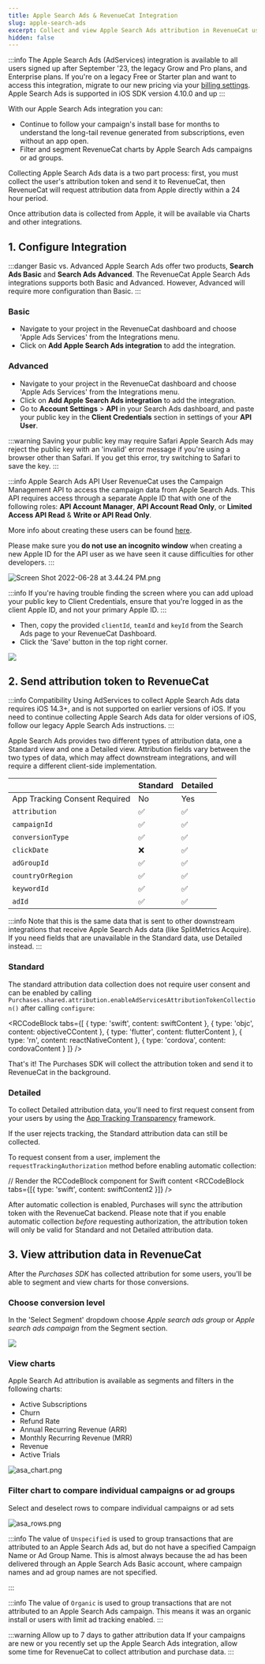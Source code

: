 ```yaml
---
title: Apple Search Ads & RevenueCat Integration
slug: apple-search-ads
excerpt: Collect and view Apple Search Ads attribution in RevenueCat using AdServices
hidden: false
---
```


:::info
The Apple Search Ads (AdServices) integration is available to all users signed up after September '23, the legacy Grow and Pro plans, and Enterprise plans. If you're on a legacy Free or Starter plan and want to access this integration, migrate to our new pricing via your [billing settings](https://app.revenuecat.com/settings/billing). Apple Search Ads is supported in iOS SDK version 4.10.0 and up
:::

With our Apple Search Ads integration you can:

- Continue to follow your campaign's install base for months to understand the long-tail revenue generated from subscriptions, even without an app open.
- Filter and segment RevenueCat charts by Apple Search Ads campaigns or ad groups.

Collecting Apple Search Ads data is a two part process: first, you must collect the user's attribution token and send it to RevenueCat, then RevenueCat will request attribution data from Apple directly within a 24 hour period.

Once attribution data is collected from Apple, it will be available via Charts and other integrations.

## 1. Configure Integration

:::danger Basic vs. Advanced
Apple Search Ads offer two products, **Search Ads Basic** and **Search Ads Advanced**. The RevenueCat Apple Search Ads integrations supports both Basic and Advanced. However, Advanced will require more configuration than Basic.
:::

### Basic

- Navigate to your project in the RevenueCat dashboard and choose 'Apple Ads Services' from the Integrations menu.
- Click on **Add Apple Search Ads integration** to add the integration.

### Advanced

- Navigate to your project in the RevenueCat dashboard and choose 'Apple Ads Services' from the Integrations menu.
- Click on **Add Apple Search Ads integration** to add the integration.
- Go to **Account Settings** > **API** in your Search Ads dashboard, and paste your public key in the **Client Credentials** section in settings of your **API User**.

:::warning Saving your public key may require Safari
Apple Search Ads may reject the public key with an 'invalid' error message if you're using a browser other than Safari. If you get this error, try switching to Safari to save the key.
:::

:::info Apple Search Ads API User
RevenueCat uses the Campaign Management API to access the campaign data from Apple Search Ads. This API requires access through a separate Apple ID that with one of the following roles: **API Account Manager**, **API Account Read Only**, or **Limited Access API Read** & **Write or API Read Only**.

More info about creating these users can be found [here](https://searchads.apple.com/help/campaigns/0022-use-the-campaign-management-api).

Please make sure you **do not use an incognito window** when creating a new Apple ID for the API user as we have seen it cause difficulties for other developers.
:::

![Screen Shot 2022-06-28 at 3.44.24 PM.png](https://files.readme.io/99a42cb-Screen_Shot_2022-06-28_at_3.44.24_PM.png)

:::info
If you're having trouble finding the screen where you can add upload your public key to Client Credentials, ensure that you're logged in as the client Apple ID, and not your primary Apple ID.
:::

- Then, copy the provided `clientId`, `teamId` and `keyId` from the Search Ads page to your RevenueCat Dashboard.
- Click the 'Save' button in the top right corner.

![](https://files.readme.io/3fd8c12-app.revenuecat.com_projects_85ff18c7_integrations_adjust_2.png)

## 2. Send attribution token to RevenueCat

:::info Compatibility
Using AdServices to collect Apple Search Ads data requires iOS 14.3+, and is not supported on earlier versions of iOS. If you need to continue collecting Apple Search Ads data for older versions of iOS, follow our legacy Apple Search Ads instructions.
:::

Apple Search Ads provides two different types of attribution data, one a Standard view and one a Detailed view. Attribution fields vary between the two types of data, which may affect downstream integrations, and will require a different client-side implementation.

|                               | Standard | Detailed |
| :---------------------------- | :------- | :------- |
| App Tracking Consent Required | No       | Yes      |
| `attribution`                 | ✅       | ✅       |
| `campaignId`                  | ✅       | ✅       |
| `conversionType`              | ✅       | ✅       |
| `clickDate`                   | ❌       | ✅       |
| `adGroupId`                   | ✅       | ✅       |
| `countryOrRegion`             | ✅       | ✅       |
| `keywordId`                   | ✅       | ✅       |
| `adId`                        | ✅       | ✅       |

:::info
Note that this is the same data that is sent to other downstream integrations that receive Apple Search Ads data (like SplitMetrics Acquire). If you need fields that are unavailable in the Standard data, use Detailed instead.
:::

### Standard

The standard attribution data collection does not require user consent and can be enabled by calling `Purchases.shared.attribution.enableAdServicesAttributionTokenCollection()` after calling `configure`:


<RCCodeBlock tabs={[
    { type: 'swift', content: swiftContent },
    { type: 'objc', content: objectiveCContent },
    { type: 'flutter', content: flutterContent },
    { type: 'rn', content: reactNativeContent },
    { type: 'cordova', content: cordovaContent }
]} />

That's it! The Purchases SDK will collect the attribution token and send it to RevenueCat in the background.

### Detailed

To collect Detailed attribution data, you'll need to first request consent from your users by using the [App Tracking Transparency](https://developer.apple.com/documentation/apptrackingtransparency) framework.

If the user rejects tracking, the Standard attribution data can still be collected.

To request consent from a user, implement the `requestTrackingAuthorization` method before enabling automatic collection:


// Render the RCCodeBlock component for Swift content
<RCCodeBlock tabs={[{ type: 'swift', content: swiftContent2 }]} />

After automatic collection is enabled, Purchases will sync the attribution token with the RevenueCat backend. Please note that if you enable automatic collection _before_ requesting authorization, the attribution token will only be valid for Standard and not Detailed attribution data.

## 3. View attribution data in RevenueCat

After the _Purchases SDK_ has collected attribution for some users, you'll be able to segment and view charts for those conversions.

### Choose conversion level

In the 'Select Segment' dropdown choose _Apple search ads group_ or _Apple search ads campaign_ from the Segment section.

![](https://files.readme.io/e566bfe-Screenshot_2023-03-28_at_2.09.54_PM.png)

### View charts

Apple Search Ad attribution is available as segments and filters in the following charts:

- Active Subscriptions
- Churn
- Refund Rate
- Annual Recurring Revenue (ARR)
- Monthly Recurring Revenue (MRR)
- Revenue
- Active Trials

![](https://files.readme.io/230537e-asa_chart.png "asa_chart.png")

### Filter chart to compare individual campaigns or ad groups

Select and deselect rows to compare individual campaigns or ad sets

![](https://files.readme.io/3719b43-asa_rows.png "asa_rows.png")

:::info
The value of `Unspecified` is used to group transactions that are attributed to an Apple Search Ads ad, but do not have a specified Campaign Name or Ad Group Name. This is almost always because the ad has been delivered through an Apple Search Ads Basic account, where campaign names and ad group names are not specified.

:::

:::info
The value of `Organic` is used to group transactions that are not attributed to an Apple Search Ads campaign. This means it was an organic install or users with limit ad tracking enabled.
:::

:::warning Allow up to 7 days to gather attribution data
If your campaigns are new or you recently set up the Apple Search Ads integration, allow some time for RevenueCat to collect attribution and purchase data.
:::
